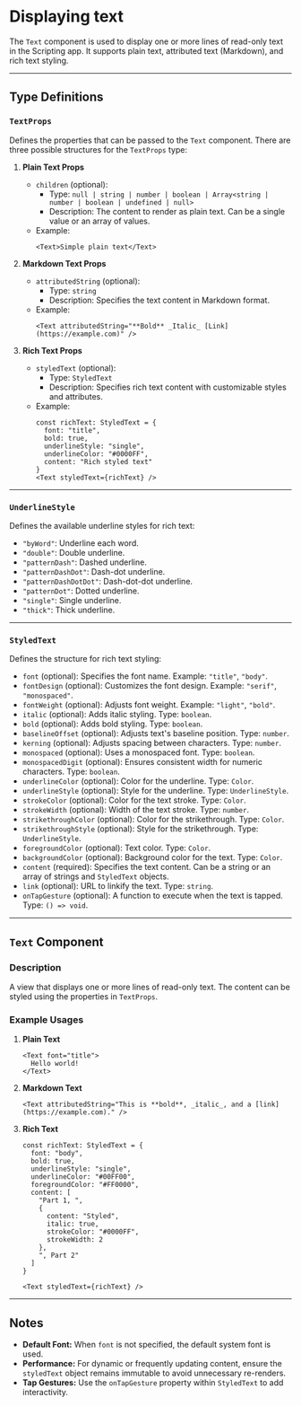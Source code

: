 # Displaying text 
        
The `Text` component is used to display one or more lines of read-only text in the Scripting app. It supports plain text, attributed text (Markdown), and rich text styling.

---

## **Type Definitions**

### `TextProps`
Defines the properties that can be passed to the `Text` component. There are three possible structures for the `TextProps` type:

1. **Plain Text Props**
   - `children` (optional): 
     - Type: `null | string | number | boolean | Array<string | number | boolean | undefined | null>`
     - Description: The content to render as plain text. Can be a single value or an array of values.
   - Example:
     ```tsx
     <Text>Simple plain text</Text>
     ```

2. **Markdown Text Props**
   - `attributedString` (optional): 
     - Type: `string`
     - Description: Specifies the text content in Markdown format.
   - Example:
     ```tsx
     <Text attributedString="**Bold** _Italic_ [Link](https://example.com)" />
     ```

3. **Rich Text Props**
   - `styledText` (optional): 
     - Type: `StyledText`
     - Description: Specifies rich text content with customizable styles and attributes.
   - Example:
     ```tsx
     const richText: StyledText = {
       font: "title",
       bold: true,
       underlineStyle: "single",
       underlineColor: "#0000FF",
       content: "Rich styled text"
     }
     <Text styledText={richText} />
     ```

---

### `UnderlineStyle`
Defines the available underline styles for rich text:
- `"byWord"`: Underline each word.
- `"double"`: Double underline.
- `"patternDash"`: Dashed underline.
- `"patternDashDot"`: Dash-dot underline.
- `"patternDashDotDot"`: Dash-dot-dot underline.
- `"patternDot"`: Dotted underline.
- `"single"`: Single underline.
- `"thick"`: Thick underline.

---

### `StyledText`
Defines the structure for rich text styling:
- `font` (optional): Specifies the font name. Example: `"title"`, `"body"`.
- `fontDesign` (optional): Customizes the font design. Example: `"serif"`, `"monospaced"`.
- `fontWeight` (optional): Adjusts font weight. Example: `"light"`, `"bold"`.
- `italic` (optional): Adds italic styling. Type: `boolean`.
- `bold` (optional): Adds bold styling. Type: `boolean`.
- `baselineOffset` (optional): Adjusts text's baseline position. Type: `number`.
- `kerning` (optional): Adjusts spacing between characters. Type: `number`.
- `monospaced` (optional): Uses a monospaced font. Type: `boolean`.
- `monospacedDigit` (optional): Ensures consistent width for numeric characters. Type: `boolean`.
- `underlineColor` (optional): Color for the underline. Type: `Color`.
- `underlineStyle` (optional): Style for the underline. Type: `UnderlineStyle`.
- `strokeColor` (optional): Color for the text stroke. Type: `Color`.
- `strokeWidth` (optional): Width of the text stroke. Type: `number`.
- `strikethroughColor` (optional): Color for the strikethrough. Type: `Color`.
- `strikethroughStyle` (optional): Style for the strikethrough. Type: `UnderlineStyle`.
- `foregroundColor` (optional): Text color. Type: `Color`.
- `backgroundColor` (optional): Background color for the text. Type: `Color`.
- `content` (required): Specifies the text content. Can be a string or an array of strings and `StyledText` objects.
- `link` (optional): URL to linkify the text. Type: `string`.
- `onTapGesture` (optional): A function to execute when the text is tapped. Type: `() => void`.

---

## **`Text` Component**

### **Description**
A view that displays one or more lines of read-only text. The content can be styled using the properties in `TextProps`.

### **Example Usages**

1. **Plain Text**
   ```tsx
   <Text font="title">
     Hello world!
   </Text>
   ```

2. **Markdown Text**
   ```tsx
   <Text attributedString="This is **bold**, _italic_, and a [link](https://example.com)." />
   ```

3. **Rich Text**
   ```tsx
   const richText: StyledText = {
     font: "body",
     bold: true,
     underlineStyle: "single",
     underlineColor: "#00FF00",
     foregroundColor: "#FF0000",
     content: [
       "Part 1, ",
       {
         content: "Styled",
         italic: true,
         strokeColor: "#0000FF",
         strokeWidth: 2
       },
       ", Part 2"
     ]
   }

   <Text styledText={richText} />
   ```

---

## Notes
- **Default Font:** When `font` is not specified, the default system font is used.
- **Performance:** For dynamic or frequently updating content, ensure the `styledText` object remains immutable to avoid unnecessary re-renders.
- **Tap Gestures:** Use the `onTapGesture` property within `StyledText` to add interactivity.
